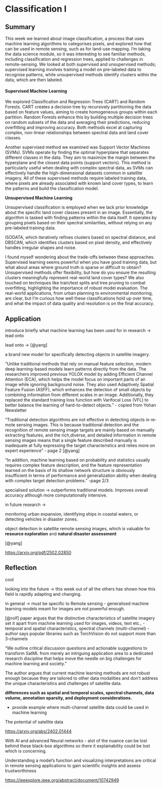 # Classification I

## Summary

This week we learned about image classification, a process that uses machine learning algorithms to categorises pixels, and explored how that can be used in remote sensing, such as for land-use mapping. I'm taking the data science module, so it was interesting to see familiar methods, including classification and regression trees, applied to challenges in remote-sensing. We looked at both supervised and unsupervised methods; supervised learning involves training a model on pre-labeled data to recognise patterns, while unsupervised methods identify clusters within the data, which are then labeled.

#### Supervised Machine Learning

We explored Classification and Regression Trees (CART) and Random Forests. CART creates a decision tree by recursively partitioning the data based on feature values, aiming to create homogeneous groups within each partition. Random Forests enhance this by building multiple decision trees on random subsets of the data and averaging their predictions, reducing overfitting and improving accuracy. Both methods excel at capturing complex, non-linear relationships between spectral data and land cover classes.

Another supervised method we examined was Support Vector Machines (SVMs). SVMs operate by finding the optimal hyperplane that separates different classes in the data. They aim to maximize the margin between the hyperplane and the closest data points (support vectors). This method is particularly useful when dealing with complex spectral data, as SVMs can effectively handle the high-dimensional datasets common in satellite imagery. All of these supervised methods require labeled training data, where pixels are already associated with known land cover types, to learn the patterns and build the classification model.

**Unsupervised Machine Learning**

Unsupervised classification is employed when we lack prior knowledge about the specific land cover classes present in an image. Essentially, the algorithm is tasked with finding patterns within the data itself. It operates by grouping pixels based on their spectral similarities, without relying on any pre-labeled training data.

ISODATA, which iteratively refines clusters based on spectral distance, and DBSCAN, which identifies clusters based on pixel density, and effectively handles irregular shapes and noise.

I found myself wondering about the trade-offs between these approaches. Supervised learning seems powerful when you have good training data, but what about areas where ground truth is sparse or difficult to obtain? Unsupervised methods offer flexibility, but how do you ensure the resulting clusters meaningfully represent real-world land cover types? We also touched on techniques like train/test splits and tree pruning to combat overfitting, highlighting the importance of robust model evaluation. The real-world applications, from urban planning to environmental monitoring, are clear, but I’m curious how well these classifications hold up over time, and what the impact of data quality and resolution is on the final accuracy.

## Application

introduce briefly what machine learning has been used for in research -\> lead onto

lead onto -\> [@yang]

a brand new model for specifically detecting objects in satellite imagery.

"Unlike traditional methods that rely on manual feature selection, modern deep learning-based models learn patterns directly from the data. The researchers improved previous YOLOX model by adding Efficient Channel Attention (ECA), which helps the model focus on important parts of an image while ignoring background noise. They also used Adaptively Spatial Feature Fusion (ASFF), which enhances the detection of small objects by combining information from different scales in an image. Additionally, they replaced the standard training loss function with Varifocal Loss (VFL) to better balance the learning of hard-to-detect objects." - copied from Yohan Newsletter

"Traditional detection algorithms are not effective in detecting objects in re‐mote sensing images. This is because traditional detection and the recognition of remote sensing image targets are mainly based on manually extracting features, and the rich,diverse, and detailed information in remote sensing images means that a single feature described manually is inadequate at fully expressing the target characteristics and relies more on expert experience" - page 2 [@yang]

"In addition, machine learning based on probability and statistics usually requires complex feature description, and the feature representation learned on the basis of its shallow network structure is obviously insufficient in terms of performance and generalization ability when dealing with complex target detection problems." -page 2/3

specialised solution -\> outperforms traditional models. Improves overall accuracy although more computationally intensive.

in future research -\>

monitoring urban expansion, identifying ships in coastal waters, or detecting vehicles in disaster zones.

object detection in satellite remote sensing images, which is valuable for **resource exploration** and **natural disaster assessment**

[@yang]

<https://arxiv.org/pdf/2502.02850>

## Reflection

cool

looking into the future -\> this week out of all the others has shown how this field is rapidly adapting and changing.

in general -\> must be specific to Remote sensing - generalised machine learning models meant for images are not powerful enough.

[@rolf] paper argues that the distinctive characteristics of satellite imagery set it apart from machine learning used for images, videos, text etc., - temporal and spatial characteristics, spectral channels (multi-channel) - author says popular libraries such as TorchVision do not support more than 3-channels

"We outline critical discussion questions and actionable suggestions to transform SatML from merely an intriguing application area to a dedicated research discipline that helps move the needle on big challenges for machine learning and society."

The author argues that current machine learning methods are not robust enough because they are tailored to other data modalities and don't address the unique characteristics and challenges of satellite data. 

**differences such as spatial and temporal scales, spectral channels, data volume, annotation sparsity, and deployment considerations.**

-   provide example where multi-channel satellite data could be used in machine learning

The potential of satellite data

[https://arxiv.org/abs/2402.01444](https://arxiv.org/abs/2402.01444?ref=newsletter.terrawatchspace.com){.uri}

With AI and advanced Neural networks - alot of the nuance can be lost behind these black-box algorithms so there it explainability could be lost which is concerning.

Understanding a model's function and visualizing interpretations are critical in remote sensing applications to gain scientific insights and assess trustworthiness

<https://ieeexplore.ieee.org/abstract/document/10742949>
